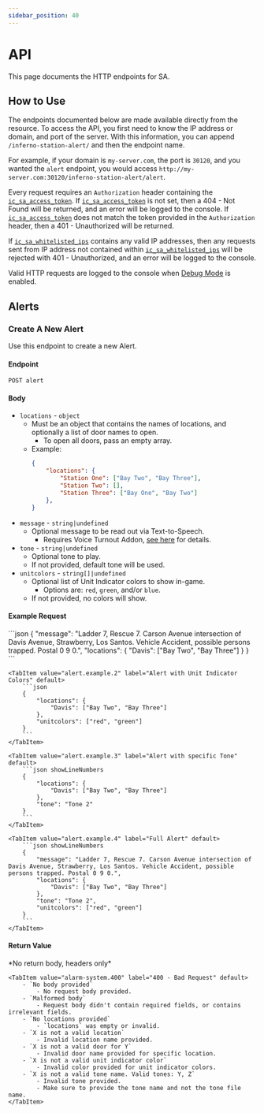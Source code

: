 ```yaml
---
sidebar_position: 40
---
```



# API

This page documents the HTTP endpoints for SA.

## How to Use
The endpoints documented below are made available directly from the resource.
To access the API, you first need to know the IP address or domain, and port of the server.
With this information, you can append `/inferno-station-alert/` and then the endpoint name.

For example, if your domain is `my-server.com`, the port is `30120`, and you wanted the `alert` endpoint, you would access `http://my-server.com:30120/inferno-station-alert/alert`.

Every request requires an `Authorization` header containing the [`ic_sa_access_token`](../config.md#http-access-token). If [`ic_sa_access_token`](../config.md#http-access-token) is not set, then a 404 - Not Found will be returned, and an error will be logged to the console. If [`ic_sa_access_token`](../config.md#http-access-token) does not match the token provided in the `Authorization` header, then a 401 - Unauthorized will be returned.

If [`ic_sa_whitelisted_ips`](../config.md#api-whitelist) contains any valid IP addresses, then any requests sent from IP address not contained within [`ic_sa_whitelisted_ips`](../config.md#api-whitelist) will be rejected with 401 - Unauthorized, and an error will be logged to the console.

Valid HTTP requests are logged to the console when [Debug Mode](../config.md#debug) is enabled.

## Alerts

### Create A New Alert
Use this endpoint to create a new Alert.

#### Endpoint
```
POST alert
```
#### Body

- `locations` - `object`
	- Must be an object that contains the names of locations, and optionally a list of door names to open.
		- To open all doors, pass an empty array.
	- Example:
		```json
		{
			"locations": {
				"Station One": ["Bay Two", "Bay Three"],
				"Station Two": [],
				"Station Three": ["Bay One", "Bay Two"]
			},
		}
		```
- `message` - `string|undefined`
	- Optional message to be read out via Text-to-Speech.
		- Requires Voice Turnout Addon, [see here](../config.md#voice-turnout-addon-values-explained) for details.
- `tone` - `string|undefined`
	- Optional tone to play.
	- If not provided, default tone will be used.
- `unitcolors` - `string[]|undefined`
	- Optional list of Unit Indicator colors to show in-game.
		- Options are: `red`, `green`, and/or `blue`.
	- If not provided, no colors will show.

#### Example Request
<Tabs>
	<TabItem value="alert.example.1" label="Alert with Message" default>
		```json
		{
			"message": "Ladder 7, Rescue 7. Carson Avenue intersection of Davis Avenue, Strawberry, Los Santos. Vehicle Accident, possible persons trapped. Postal 0 9 0.",
			"locations": {
				"Davis": ["Bay Two", "Bay Three"]
			}
		}
		```
	</TabItem>

	<TabItem value="alert.example.2" label="Alert with Unit Indicator Colors" default>
		```json
		{
			"locations": {
				"Davis": ["Bay Two", "Bay Three"]
			},
			"unitcolors": ["red", "green"]
		}
		```
	</TabItem>

	<TabItem value="alert.example.3" label="Alert with specific Tone" default>
		```json showLineNumbers
		{
			"locations": {
				"Davis": ["Bay Two", "Bay Three"]
			},
			"tone": "Tone 2"
		}
		```
	</TabItem>

	<TabItem value="alert.example.4" label="Full Alert" default>
		```json showLineNumbers
		{
			"message": "Ladder 7, Rescue 7. Carson Avenue intersection of Davis Avenue, Strawberry, Los Santos. Vehicle Accident, possible persons trapped. Postal 0 9 0.",
			"locations": {
				"Davis": ["Bay Two", "Bay Three"]
			},
			"tone": "Tone 2",
			"unitcolors": ["red", "green"]
		}
		```
	</TabItem>
</Tabs>

#### Return Value
<Tabs>
	<TabItem value="alarm-system.200" label="200 - OK" default>
		<p>*No return body, headers only*</p>
	</TabItem>

	<TabItem value="alarm-system.400" label="400 - Bad Request" default>
		- `No body provided`
			- No request body provided.
		- `Malformed body`
			- Request body didn't contain required fields, or contains irrelevant fields.
		- `No locations provided`
			- `locations` was empty or invalid.
		- `X is not a valid location`
			- Invalid location name provided.
		- `X is not a valid door for Y`
			- Invalid door name provided for specific location.
		- `X is not a valid unit indicator color`
			- Invalid color provided for unit indicator colors.
		- `X is not a valid tone name. Valid tones: Y, Z`
			- Invalid tone provided.
			- Make sure to provide the tone name and not the tone file name.
	</TabItem>
</Tabs>
